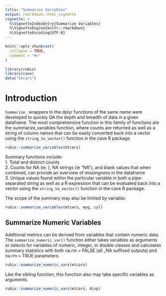 ```yaml
---
title: "Summarize Variables"
output: rmarkdown::html_vignette
vignette: >
  %\VignetteIndexEntry{Summarize Variables}
  %\VignetteEngine{knitr::rmarkdown}
  %\VignetteEncoding{UTF-8}
---
```


```r
knitr::opts_chunk$set(
  collapse = TRUE,
  comment = "#>"
)
```

```r
library(rubix)
library(cave)
data("mtcars")
```

# Introduction  
`Summarize_` wrappers to the dplyr functions of the same name were developed to quickly QA the depth and breadth of data in a given dataframe. The most comprehensive function in this family of functions are the summarize_variables function, where counts are returned as well as a string of column names that can be easily converted back into a vector using the `string_to_vector()` function in the cave R package. 

```r
rubix::summarize_variables(mtcars)
```

Summary functions include:  
1. Total and distinct counts  
2. Counts for NA (ie. <NA>), NA strings (ie "NA"), and blank values that when combined, can provide an overview of missingness in the dataframe  
3. Unique values found within the particular variable in both a pipe-separated string as well as a R expression that can be evaluated back into a vector using the `string_to_vector()` function in the cave R package.  

The scope of the summary may also be limited by variable: 
```r
rubix::summarize_variables(mtcars, mpg, cyl)
```


## Summarize Numeric Variables  
Additional metrics can be derived from variables that contain numeric data. The `summarize_numeric_var()` function either takes variables as arguments or selects for variables of numeric, integer, or double classes and calculates summary statistics with both na.rm = FALSE (all _NA suffixed outputs) and na.rm = TRUE parameters. 
```r
rubix::summarize_numeric_vars(mtcars)
```
Like the sibling function, this function also may take specific variables as arguments. 

```r
rubix::summarize_numeric_vars(mtcars, disp)
```




